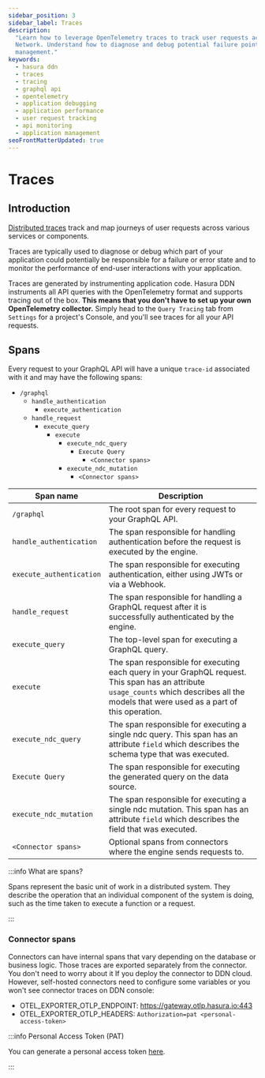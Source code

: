 ```yaml
---
sidebar_position: 3
sidebar_label: Traces
description:
  "Learn how to leverage OpenTelemetry traces to track user requests across various services in the Hasura Data Delivery
  Network. Understand how to diagnose and debug potential failure points and monitor performance for better application
  management."
keywords:
  - hasura ddn
  - traces
  - tracing
  - graphql api
  - opentelemetry
  - application debugging
  - application performance
  - user request tracking
  - api monitoring
  - application management
seoFrontMatterUpdated: true
---
```


# Traces

## Introduction

[Distributed traces](https://opentelemetry.io/docs/concepts/signals/traces/) track and map journeys of user requests
across various services or components.

Traces are typically used to diagnose or debug which part of your application could potentially be responsible for a
failure or error state and to monitor the performance of end-user interactions with your application.

Traces are generated by instrumenting application code. Hasura DDN instruments all API queries with the OpenTelemetry
format and supports tracing out of the box. **This means that you don't have to set up your own OpenTelemetry
collector.** Simply head to the `Query Tracing` tab from `Settings` for a project's Console, and you'll see traces for
all your API requests.

## Spans

Every request to your GraphQL API will have a unique `trace-id` associated with it and may have the following spans:

- `/graphql`
  - `handle_authentication`
    - `execute_authentication`
  - `handle_request`
    - `execute_query`
      - `execute`
        - `execute_ndc_query`
          - `Execute Query`
            - `<Connector spans>`
        - `execute_ndc_mutation`
          - `<Connector spans>`

| Span name                | Description                                                                                                                                                                                 |
| ------------------------ | ------------------------------------------------------------------------------------------------------------------------------------------------------------------------------------------- |
| `/graphql`               | The root span for every request to your GraphQL API.                                                                                                                                        |
| `handle_authentication`  | The span responsible for handling authentication before the request is executed by the engine.                                                                                              |
| `execute_authentication` | The span responsible for executing authentication, either using JWTs or via a Webhook.                                                                                                      |
| `handle_request`         | The span responsible for handling a GraphQL request after it is successfully authenticated by the engine.                                                                                   |
| `execute_query`          | The top-level span for executing a GraphQL query.                                                                                                                                           |
| `execute`                | The span responsible for executing each query in your GraphQL request. This span has an attribute `usage_counts` which describes all the models that were used as a part of this operation. |
| `execute_ndc_query`      | The span responsible for executing a single ndc query. This span has an attribute `field` which describes the schema type that was executed.                                                |
| `Execute Query`          | The span responsible for executing the generated query on the data source.                                                                                                                  |
| `execute_ndc_mutation`   | The span responsible for executing a single ndc mutation. This span has an attribute `field` which describes the field that was executed.                                                   |
| `<Connector spans>`      | Optional spans from connectors where the engine sends requests to.                                                                                                                            |

:::info What are spans?

Spans represent the basic unit of work in a distributed system. They describe the operation that an individual component
of the system is doing, such as the time taken to execute a function or a request.

:::

### Connector spans

Connectors can have internal spans that vary depending on the database or business logic. Those traces are exported
separately from the connector. You don't need to worry about it If you deploy the connector to DDN cloud. However,
self-hosted connectors need to configure some variables or you won't see connector traces on DDN console:

- OTEL_EXPORTER_OTLP_ENDPOINT: https://gateway.otlp.hasura.io:443
- OTEL_EXPORTER_OTLP_HEADERS: `Authorization=pat <personal-access-token>`

:::info Personal Access Token (PAT)

You can generate a personal access token [here](https://cloud.hasura.io/account-settings/access-tokens).

:::
